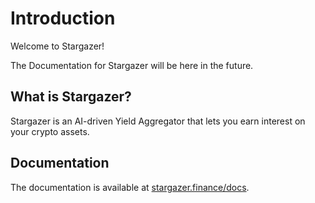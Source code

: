 # Introduction
 
Welcome to Stargazer!

The Documentation for Stargazer will be here in the future.

## What is Stargazer?

Stargazer is an AI-driven Yield Aggregator that lets you earn interest on your crypto assets.

## Documentation

The documentation is available at [stargazer.finance/docs](https://stargazer.finance/docs).
